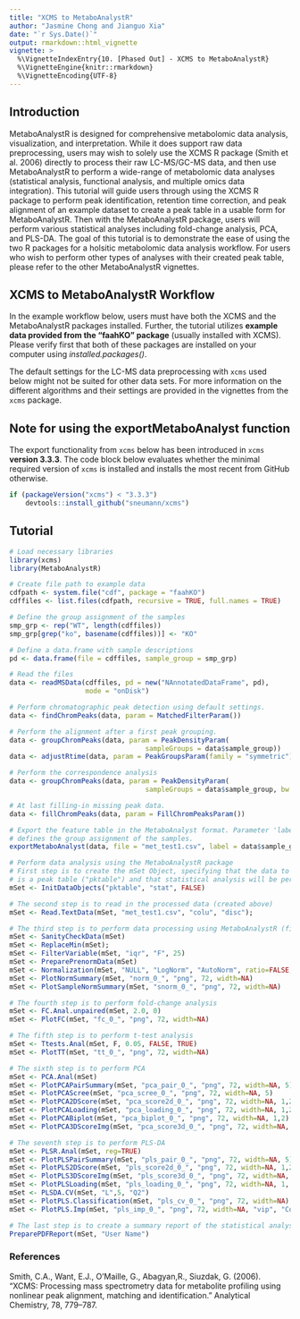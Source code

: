 ```yaml
---
title: "XCMS to MetaboAnalystR"
author: "Jasmine Chong and Jianguo Xia"
date: "`r Sys.Date()`"
output: rmarkdown::html_vignette
vignette: >
  %\VignetteIndexEntry{10. [Phased Out] - XCMS to MetaboAnalystR}
  %\VignetteEngine{knitr::rmarkdown}
  %\VignetteEncoding{UTF-8}
---
```


## Introduction

MetaboAnalystR is designed for comprehensive metabolomic data analysis, visualization, and interpretation. While it does support raw data preprocessing, users may wish to solely use the XCMS R package (Smith et al. 2006) directly to process their raw LC-MS/GC-MS data, and then use MetaboAnalystR to perform a wide-range of metabolomic data analyses (statistical analysis, functional analysis, and multiple omics data integration). This tutorial will guide users through using the XCMS R package to perform peak identification, retention time correction, and peak alignment of an example dataset to create a peak table in a usable form for MetaboAnalystR. Then with the MetaboAnalystR package, users will perform various statistical analyses including fold-change analysis, PCA, and PLS-DA. The goal of this tutorial is to demonstrate the ease of using the two R packages for a holsitic metabolomic data analysis workflow. For users who wish to perform other types of analyses with their created peak table, please refer to the other MetaboAnalystR vignettes.      

## XCMS to MetaboAnalystR Workflow

In the example workflow below, users must have both the XCMS and the MetaboAnalystR packages installed. Further, the tutorial utilizes **example data provided from the "faahKO" package** (usually installed with XCMS). Please verify first that both of these packages are installed on your computer using *installed.packages()*.

The default settings for the LC-MS data preprocessing with `xcms` used below
might not be suited for other data sets. For more information on the different
algorithms and their settings are provided in the vignettes from the `xcms`
package.

## Note for using the exportMetaboAnalyst function

The export functionality from `xcms` below has been introduced in `xcms`
**version 3.3.3**. The code block below evaluates whether the minimal required version of
`xcms` is installed and installs the most recent from GitHub otherwise.

```r
if (packageVersion("xcms") < "3.3.3")
    devtools::install_github("sneumann/xcms")
```

## Tutorial

```r
# Load necessary libraries
library(xcms)
library(MetaboAnalystR)

# Create file path to example data 
cdfpath <- system.file("cdf", package = "faahKO")
cdffiles <- list.files(cdfpath, recursive = TRUE, full.names = TRUE)

# Define the group assignment of the samples
smp_grp <- rep("WT", length(cdffiles))
smp_grp[grep("ko", basename(cdffiles))] <- "KO"

# Define a data.frame with sample descriptions
pd <- data.frame(file = cdffiles, sample_group = smp_grp)

# Read the files
data <- readMSData(cdffiles, pd = new("NAnnotatedDataFrame", pd),
                   mode = "onDisk")

# Perform chromatographic peak detection using default settings.
data <- findChromPeaks(data, param = MatchedFilterParam())

# Perform the alignment after a first peak grouping.
data <- groupChromPeaks(data, param = PeakDensityParam(
                                  sampleGroups = data$sample_group))
data <- adjustRtime(data, param = PeakGroupsParam(family = "symmetric"))

# Perform the correspondence analysis
data <- groupChromPeaks(data, param = PeakDensityParam(
                                  sampleGroups = data$sample_group, bw = 10))

# At last filling-in missing peak data.
data <- fillChromPeaks(data, param = FillChromPeaksParam())

# Export the feature table in the MetaboAnalyst format. Parameter 'label'
# defines the group assignment of the samples.
exportMetaboAnalyst(data, file = "met_test1.csv", label = data$sample_group)

# Perform data analysis using the MetaboAnalystR package
# First step is to create the mSet Object, specifying that the data to be uploaded
# is a peak table ("pktable") and that statistical analysis will be performed ("stat").
mSet <- InitDataObjects("pktable", "stat", FALSE)

# The second step is to read in the processed data (created above)
mSet <- Read.TextData(mSet, "met_test1.csv", "colu", "disc");

# The third step is to perform data processing using MetaboAnalystR (filtering/normalization)
mSet <- SanityCheckData(mSet)
mSet <- ReplaceMin(mSet);
mSet <- FilterVariable(mSet, "iqr", "F", 25)
mSet <- PreparePrenormData(mSet)
mSet <- Normalization(mSet, "NULL", "LogNorm", "AutoNorm", ratio=FALSE, ratioNum=20)
mSet <- PlotNormSummary(mSet, "norm_0_", "png", 72, width=NA)
mSet <- PlotSampleNormSummary(mSet, "snorm_0_", "png", 72, width=NA)

# The fourth step is to perform fold-change analysis
mSet <- FC.Anal.unpaired(mSet, 2.0, 0)
mSet <- PlotFC(mSet, "fc_0_", "png", 72, width=NA)

# The fifth step is to perform t-test analysis
mSet <- Ttests.Anal(mSet, F, 0.05, FALSE, TRUE)
mSet <- PlotTT(mSet, "tt_0_", "png", 72, width=NA)

# The sixth step is to perform PCA
mSet <- PCA.Anal(mSet)
mSet <- PlotPCAPairSummary(mSet, "pca_pair_0_", "png", 72, width=NA, 5)
mSet <- PlotPCAScree(mSet, "pca_scree_0_", "png", 72, width=NA, 5)
mSet <- PlotPCA2DScore(mSet, "pca_score2d_0_", "png", 72, width=NA, 1,2,0.95,1,0)
mSet <- PlotPCALoading(mSet, "pca_loading_0_", "png", 72, width=NA, 1,2,"scatter", 1);
mSet <- PlotPCABiplot(mSet, "pca_biplot_0_", "png", 72, width=NA, 1,2)
mSet <- PlotPCA3DScoreImg(mSet, "pca_score3d_0_", "png", 72, width=NA, 1,2,3, 40)

# The seventh step is to perform PLS-DA
mSet <- PLSR.Anal(mSet, reg=TRUE)
mSet <- PlotPLSPairSummary(mSet, "pls_pair_0_", "png", 72, width=NA, 5)
mSet <- PlotPLS2DScore(mSet, "pls_score2d_0_", "png", 72, width=NA, 1,2,0.95,1,0)
mSet <- PlotPLS3DScoreImg(mSet, "pls_score3d_0_", "png", 72, width=NA, 1,2,3, 40)
mSet <- PlotPLSLoading(mSet, "pls_loading_0_", "png", 72, width=NA, 1, 2,"scatter", 1);
mSet <- PLSDA.CV(mSet, "L",5, "Q2")
mSet <- PlotPLS.Classification(mSet, "pls_cv_0_", "png", 72, width=NA)
mSet <- PlotPLS.Imp(mSet, "pls_imp_0_", "png", 72, width=NA, "vip", "Comp. 1", 15,FALSE)

# The last step is to create a summary report of the statistical analysis 
PreparePDFReport(mSet, "User Name")
```

### References

Smith, C.A., Want, E.J., O'Maille, G., Abagyan,R., Siuzdak, G. (2006). “XCMS: Processing mass spectrometry data for metabolite profiling using nonlinear peak alignment, matching and identification.” Analytical Chemistry, 78, 779–787.
